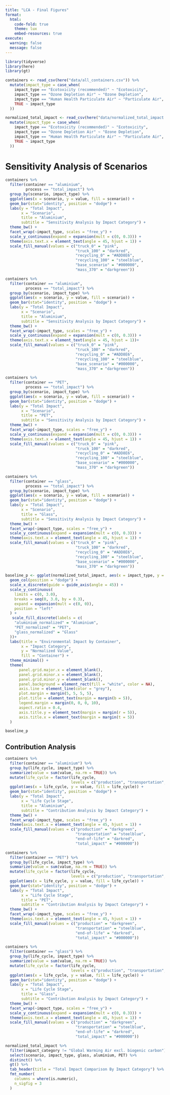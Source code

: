 ```yaml
---
title: "LCA - Final Figures"
format: 
  html:
    code-fold: true
    theme: lux
    embed-resources: true
execute:
  warning: false
  message: false
---
```


```r
library(tidyverse)
library(here)
library(gt)
```

```r
containers <- read_csv(here("data/all_containers.csv")) %>%
  mutate(impact_type = case_when(
    impact_type == "Ecotoxicity (recommended)" ~ "Ecotoxicity",
    impact_type == "Ozone Depletion Air" ~ "Ozone Depletion",
    impact_type == "Human Health Particulate Air" ~ "Particulate Air",
    TRUE ~ impact_type
  ))

normalized_total_impact <- read_csv(here("data/normalized_total_impact.csv")) %>%
  mutate(impact_type = case_when(
    impact_type == "Ecotoxicity (recommended)" ~ "Ecotoxicity",
    impact_type == "Ozone Depletion Air" ~ "Ozone Depletion",
    impact_type == "Human Health Particulate Air" ~ "Particulate Air",
    TRUE ~ impact_type
  ))
```

# Sensitivity Analysis of Scenarios

```r
containers %>% 
  filter(container == "aluminium",
         process == "total_impact") %>% 
  group_by(scenario, impact_type) %>%
  ggplot(aes(x = scenario, y = value, fill = scenario)) +
  geom_bar(stat="identity", position = "dodge") +
  labs(y = "Total Impact",
       x = "Scenario",
       title = "Aluminium",
       subtitle = "Sensitivity Analysis by Impact Category") +
  theme_bw() +
  facet_wrap(~impact_type, scales = "free_y") +
  scale_y_continuous(expand = expansion(mult = c(0, 0.3))) +
  theme(axis.text.x = element_text(angle = 45, hjust = 1)) +
  scale_fill_manual(values = c("truck_0" = "pink", 
                               "truck_100" = "darkred",   
                               "recycling_0" = "#ADD8E6",  
                               "recycling_100" = "steelblue", 
                               "base_scenario" = "#000000", 
                               "mass_370" = "darkgreen"))     

```


```r
containers %>% 
  filter(container == "aluminium",
         process == "total_impact") %>% 
  group_by(scenario, impact_type) %>%
  ggplot(aes(x = scenario, y = value, fill = scenario)) +
  geom_bar(stat="identity", position = "dodge") +
  labs(y = "Total Impact",
       x = "Scenario",
       title = "Aluminium",
       subtitle = "Sensitivity Analysis by Impact Category") +
  theme_bw() +
  facet_wrap(~impact_type, scales = "free_y") +
  scale_y_continuous(expand = expansion(mult = c(0, 0.3))) +
  theme(axis.text.x = element_text(angle = 45, hjust = 1))+
  scale_fill_manual(values = c("truck_0" = "pink", 
                               "truck_100" = "darkred",   
                               "recycling_0" = "#ADD8E6",  
                               "recycling_100" = "steelblue", 
                               "base_scenario" = "#000000", 
                               "mass_370" = "darkgreen")) 
``` 

```r
containers %>% 
  filter(container == "PET",
         process == "total_impact") %>% 
  group_by(scenario, impact_type) %>%
  ggplot(aes(x = scenario, y = value, fill = scenario)) +
  geom_bar(stat="identity", position = "dodge") +
  labs(y = "Total Impact",
       x = "Scenario",
       title = "PET",
       subtitle = "Sensitivity Analysis by Impact Category") +
  theme_bw() +
  facet_wrap(~impact_type, scales = "free_y") +
  scale_y_continuous(expand = expansion(mult = c(0, 0.3))) +
  theme(axis.text.x = element_text(angle = 45, hjust = 1)) +
  scale_fill_manual(values = c("truck_0" = "pink", 
                               "truck_100" = "darkred",   
                               "recycling_0" = "#ADD8E6",  
                               "recycling_100" = "steelblue", 
                               "base_scenario" = "#000000", 
                               "mass_370" = "darkgreen")) 
```

```r
containers %>% 
  filter(container == "glass",
         process == "total_impact") %>% 
  group_by(scenario, impact_type) %>%
  ggplot(aes(x = scenario, y = value, fill = scenario)) +
  geom_bar(stat="identity", position = "dodge") +
  labs(y = "Total Impact",
       x = "Scenario",
       title = "Glass",
       subtitle = "Sensitivity Analysis by Impact Category") +
  theme_bw() +
  facet_wrap(~impact_type, scales = "free_y") +
  scale_y_continuous(expand = expansion(mult = c(0, 0.3))) +
  theme(axis.text.x = element_text(angle = 45, hjust = 1)) +
  scale_fill_manual(values = c("truck_0" = "pink", 
                               "truck_100" = "darkred",   
                               "recycling_0" = "#ADD8E6",  
                               "recycling_100" = "steelblue", 
                               "base_scenario" = "#000000", 
                               "mass_370" = "darkgreen")) 
```

```r
baseline_p <- ggplot(normalized_total_impact, aes(x = impact_type, y = normalized_value, fill = container)) +
  geom_col(position = "dodge") +  
  scale_x_discrete(guide = guide_axis(angle = 45)) +
  scale_y_continuous(
    limits = c(0, 3.0),  
    breaks = seq(0, 3.0, by = 0.3),  
    expand = expansion(mult = c(0, 0)),
    position = "left"
  ) +
   scale_fill_discrete(labels = c(
    "aluminium_normalized" = "Aluminium",
    "PET_normalized" = "PET",
    "glass_normalized" = "Glass"
  ))+
  labs(title = "Environmental Impact by Container",
       x = "Impact Category",
       y = "Normalized Value",
       fill = "Container") +
  theme_minimal() +
  theme(
      panel.grid.major.x = element_blank(),
      panel.grid.minor.x = element_blank(), 
      panel.grid.minor.y = element_blank(),
      panel.background = element_rect(fill = "white", color = NA),
      axis.line = element_line(color = "grey"),
      plot.margin = margin(5, 5, 5, 5),
      plot.title = element_text(margin = margin(b = 5)),
      legend.margin = margin(0, 0, 0, 10),
      aspect.ratio = 0.4,
      axis.title.y = element_text(margin = margin(r = 5)),
      axis.title.x = element_text(margin = margin(t = 5))
  )

baseline_p
```

## Contribution Analysis


```r
containers %>% 
  filter(container == "aluminium") %>% 
  group_by(life_cycle, impact_type) %>%
  summarize(value = sum(value, na.rm = TRUE)) %>% 
  mutate(life_cycle = factor(life_cycle, 
                             levels = c("production", "transportation", "end-of-life", "total_impact"))) %>%
  ggplot(aes(x = life_cycle, y = value, fill = life_cycle)) +
  geom_bar(stat="identity", position = "dodge") +
  labs(y = "Total Impact",
       x = "Life Cycle Stage",
       title = "Aluminium",
       subtitle = "Contribution Analysis by Impact Category") +
  theme_bw() +
  facet_wrap(~impact_type, scales = "free_y") +
  theme(axis.text.x = element_text(angle = 45, hjust = 1)) +
  scale_fill_manual(values = c("production" = "darkgreen", 
                               "transportation" = "steelblue",   
                               "end-of-life" = "darkred",  
                               "total_impact" = "#000000")) 
```

```r
containers %>% 
  filter(container == "PET") %>% 
  group_by(life_cycle, impact_type) %>%
  summarize(value = sum(value, na.rm = TRUE)) %>% 
  mutate(life_cycle = factor(life_cycle, 
                             levels = c("production", "transportation", "end-of-life", "total_impact"))) %>%
  ggplot(aes(x = life_cycle, y = value, fill = life_cycle)) +
  geom_bar(stat="identity", position = "dodge") +
  labs(y = "Total Impact",
       x = "Life Cycle Stage",
       title = "PET",
       subtitle = "Contribution Analysis by Impact Category") +
  theme_bw() +
  facet_wrap(~impact_type, scales = "free_y") +
  theme(axis.text.x = element_text(angle = 45, hjust = 1)) +
  scale_fill_manual(values = c("production" = "darkgreen", 
                               "transportation" = "steelblue",   
                               "end-of-life" = "darkred",  
                               "total_impact" = "#000000")) 
```

```r
containers %>% 
  filter(container == "glass") %>% 
  group_by(life_cycle, impact_type) %>%
  summarize(value = sum(value, na.rm = TRUE)) %>% 
  mutate(life_cycle = factor(life_cycle, 
                             levels = c("production", "transportation", "end-of-life", "total_impact"))) %>%
  ggplot(aes(x = life_cycle, y = value, fill = life_cycle)) +
  geom_bar(stat="identity", position = "dodge") +
  labs(y = "Total Impact",
       x = "Life Cycle Stage",
       title = "Glass",
       subtitle = "Contribution Analysis by Impact Category") +
  theme_bw() +
  facet_wrap(~impact_type, scales = "free_y") +
  scale_y_continuous(expand = expansion(mult = c(0, 0.3))) +
  theme(axis.text.x = element_text(angle = 45, hjust = 1)) +
  scale_fill_manual(values = c("production" = "darkgreen", 
                               "transportation" = "steelblue",   
                               "end-of-life" = "darkred",  
                               "total_impact" = "#000000")) 
```

```r
normalized_total_impact %>%
  filter(impact_category != "Global Warming Air excl. biogenic carbon") %>% 
  select(scenario, impact_type, glass, aluminium, PET) %>% 
  distinct() %>% 
  gt() %>%
  tab_header(title = "Total Impact Comparison By Impact Category") %>%
  fmt_number(
    columns = where(is.numeric),
    n_sigfig = 3  
  )
```

